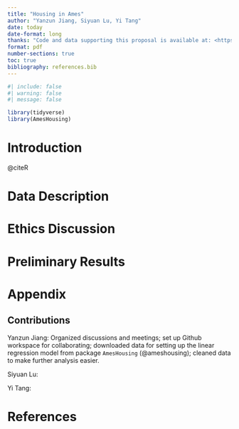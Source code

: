 ```yaml
---
title: "Housing in Ames"
author: "Yanzun Jiang, Siyuan Lu, Yi Tang"
date: today
date-format: long
thanks: "Code and data supporting this proposal is available at: <https://github.com/Stary54264/Housing-in-Ames>"
format: pdf
number-sections: true
toc: true
bibliography: references.bib
---
```


```r
#| include: false
#| warning: false
#| message: false

library(tidyverse)
library(AmesHousing)
```

\newpage

# Introduction

@citeR

# Data Description

# Ethics Discussion

# Preliminary Results

\newpage

\appendix

# Appendix

## Contributions

Yanzun Jiang: Organized discussions and meetings; set up Github workspace for collaborating; downloaded data for setting up the linear regression model from package `AmesHousing` (@ameshousing); cleaned data to make further analysis easier.

Siyuan Lu: 

Yi Tang: 

\newpage

# References
